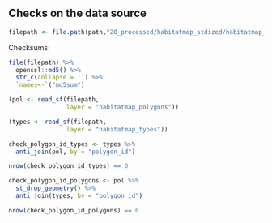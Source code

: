 ## Checks on the data source

```r
filepath <- file.path(path,"20_processed/habitatmap_stdized/habitatmap_stdized.gpkg")
```

Checksums:

```r
file(filepath) %>% 
  openssl::md5() %>% 
  str_c(collapse = '') %>% 
  `names<-`("md5sum")

```


```r
(pol <- read_sf(filepath, 
                layer = "habitatmap_polygons"))
```

```r
(types <- read_sf(filepath, 
                layer = "habitatmap_types"))
```

```r
check_polygon_id_types <- types %>%
  anti_join(pol, by = "polygon_id")

nrow(check_polygon_id_types) == 0
```

```r
check_polygon_id_polygons <- pol %>%
  st_drop_geometry() %>%
  anti_join(types, by = "polygon_id")

nrow(check_polygon_id_polygons) == 0
```
